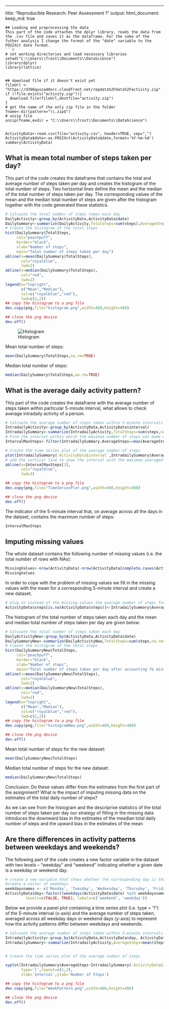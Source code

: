 ---
title: "Reproducible Research: Peer Assessment 1"
output: 
  html_document:
    keep_md: true
```
## Loading and preprocessing the data  
This part of the code attaches the dplyr library, reads the data from the .csv file and saves it as the dataframe. For the sake of the futher analysis I change the format of the "date" variable to the POSIXct date format. 
```r
# set working directories and load necessary libraries
setwd("C:\\Users\\frost\\Documents\\DataScience")
library(dplyr)
library(lattice)


## download file if it doesn't exist yet
fileUrl <- "https://d396qusza40orc.cloudfront.net/repdata%2Fdata%2Factivity.zip"
if (!file.exists("activity.zip")){
  download.file(fileUrl,destfile="activity.zip")	
}
# get the name of the only zip file in the folder
fname<-dir(pattern="\\.zip$")
# unzip file
unzip(fname,exdir = "C:\\Users\\frost\\Documents\\DataScience")


ActivityData<-read.csv(file="activity.csv", header=TRUE, sep=",")
ActivityData$date<-as.POSIXct(ActivityData$date,format='%Y-%m-%d')
summary(ActivityData)
```
## What is mean total number of steps taken per day?
This part of the code creates the dataframe that contains the total and average number of steps taken per day and creates the histogram of the total number of steps. Two horizontal lines define the mean and the median of the total number of steps taken per day. The corresponding values of the mean and the median total number of steps are given after the histogram together with the code generated these statistics.
```r

# Calcuate the total number of steps taken each day
DailyActivity<-group_by(ActivityData,ActivityData$date)
DailySummary<-summarize(DailyActivity,TotalSteps=sum(steps),AverageSteps=mean(steps,na.rm=TRUE))
# Create the histogram of the total steps
hist(DailySummary$TotalSteps,
     col="peachpuff",
     border="black",
     xlab="Number of steps",
     main="Total number of steps taken per day")
abline(v=mean(DailySummary$TotalSteps),
       col="royalblue",
       lwd=2)
abline(v=median(DailySummary$TotalSteps),
       col="red",
       lwd=2)
legend(x="topright",
       c("Mean","Median"),
       col=c("royalblue","red"),
       lwd=c(2,2))
## copy the histogram to a png file
dev.copy(png,file="histogram.png",width=480,height=480)

## close the png device
dev.off()
```
![Histogram](histogram.png)

Mean total number of steps:
```r
mean(DailySummary$TotalSteps,na.rm=TRUE)
```
Median total number of steps:
```r
median(DailySummary$TotalSteps,na.rm=TRUE)
```
## What is the average daily activity pattern?

This part of the code creates the dataframe with the average number of steps taken within particular 5-minute interval, what allows to check average intradaily activity of a person. 

```r

# Calcuate the average number of steps taken within 5-minute intervals
IntradailyActivity<-group_by(ActivityData,ActivityData$interval)
IntradailySummary<-summarize(IntradailyActivity,TotalSteps=sum(steps,na.rm=TRUE),AverageSteps=mean(steps,na.rm=TRUE))
# Find the interval within which the maximum number of steps was made on average
IntervalMaxSteps<-filter(IntradailySummary,AverageSteps==max(AverageSteps))

# Create the time series plot of the average number of steps
plot(IntradailySummary$`ActivityData$interval`,IntradailySummary$AverageSteps,type='l',ylab="Number of steps",xlab="Interval")
# add the vertical line to show the interval with the maximum averaged number of steps
abline(v=IntervalMaxSteps[1],
       col="royalblue",
       lwd=2)

## copy the histogram to a png file
dev.copy(png,file="TimeSeriesPlot.png",width=480,height=480)

## close the png device
dev.off()
```

The indicator of the 5-minute interval that, on average across all the days in the dataset, contains the maximum number of steps:
```r
IntervalMaxSteps
```
## Imputing missing values
The whole dataset contains the following number of missing values (i.e. the total number of rows with NAs):


```r
MissingValues<-nrow(ActivityData)-nrow(ActivityData[complete.cases(ActivityData),])
MissingValues
```

In order to cope with the problem of missing values we fill in the missing values with the mean for a corresponding 5-minute interval and create a new dataset.

```r
# plug in instead of the missing values the average number of steps for a corresponding interval from the IntradailySummary dataframe
ActivityData$steps[is.na(ActivityData$steps)]<-IntradailySummary$AverageSteps[match(ActivityData$interval[is.na(ActivityData$steps)],IntradailySummary$`ActivityData$interval`)]
```

The histogram of the total number of steps taken each day and the mean and median total number of steps taken per day are given below:
```r
# Calcuate the total number of steps taken each day
DailyActivityNew<-group_by(ActivityData,ActivityData$date)
DailySummaryNew<-summarize(DailyActivityNew,TotalSteps=sum(steps,na.rm=TRUE),AverageSteps=mean(steps,na.rm=TRUE))
# Create the histogram of the total steps
hist(DailySummaryNew$TotalSteps,
     col="peachpuff",
     border="black",
     xlab="Number of steps",
     main="Total number of steps taken per day after accounting fo misssing data")
abline(v=mean(DailySummaryNew$TotalSteps),
       col="royalblue",
       lwd=2)
abline(v=median(DailySummaryNew$TotalSteps),
       col="red",
       lwd=2)
legend(x="topright",
       c("Mean","Median"),
       col=c("royalblue","red"),
       lwd=c(2,2))
## copy the histogram to a png file
dev.copy(png,file="histogramNew.png",width=480,height=480)

## close the png device
dev.off()
```

Mean total number of steps for the new dataset:
```r
mean(DailySummaryNew$TotalSteps)
```
Median total number of steps for the new dataset:
```r
median(DailySummaryNew$TotalSteps)
```
Conclusion:  Do these values differ from the estimates from the first part of the assignment? What is the impact of imputing missing data on the estimates of the total daily number of steps?

As we can see from the histogram and the descriprive statistics of the total number of steps taken per day our strategy of filling in the missing data introduces the downward bias in the estimates of the meadian total daily number of steps and the upward bias in the estimates of the mean 


## Are there differences in activity patterns between weekdays and weekends?

The following part of the code creates a new factor variable in the dataset with two levels -- "weekday" and "weekend" indicating whether a given date is a weekday or weekend day.

```r
# create a new variable that shows whether the corresponding day is the weekend or not in the new dataframe with filled in missing data 
#create a vector of weekdays
weekdaysnames <- c('Monday', 'Tuesday', 'Wednesday', 'Thursday', 'Friday')
ActivityData$day<-factor((weekdays(ActivityData$date) %in% weekdaysnames), 
         levels=c(FALSE, TRUE), labels=c('weekend', 'weekday')) 
```


Below we provide a panel plot containing a time series plot (i.e. type = "l") of the 5-minute interval (x-axis) and the average number of steps taken, averaged across all weekday days or weekend days (y-axis) to represent how the activity patterns differ between weekdays and weekends.
```r

# Calcuate the average number of steps taken within 5-minute intervals for weekdays and for weekends
IntradailyActivity<-group_by(ActivityData,ActivityData$day, ActivityData$interval)
IntradailySummary<-summarize(IntradailyActivity,AverageSteps=mean(steps,na.rm=TRUE))


# Create the time series plot of the average number of steps

xyplot(IntradailySummary$AverageSteps~IntradailySummary$`ActivityData$interval`|factor(IntradailySummary$`ActivityData$day`),
       type='l',layout=c(1,2),
       xlab='Interval',ylab='Number of Steps')

## copy the histogram to a png file
dev.copy(png,file="WeekPattern.png",width=480,height=480)

## close the png device
dev.off()
```

